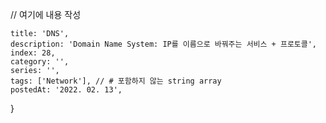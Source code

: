 
// 여기에 내용 작성

    title: 'DNS',
    description: 'Domain Name System: IP를 이름으로 바꿔주는 서비스 + 프로토콜',    index: 28,
    category: '',
    series: '',
    tags: ['Network'], // # 포함하지 않는 string array
    postedAt: '2022. 02. 13',
}